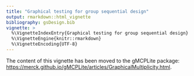 ```yaml
---
title: "Graphical testing for group sequential design"
output: rmarkdown::html_vignette
bibliography: gsDesign.bib
vignette: >
  %\VignetteIndexEntry{Graphical testing for group sequential design}
  %\VignetteEngine{knitr::rmarkdown}
  %\VignetteEncoding{UTF-8}
---
```


The content of this vignette has been moved to the gMCPLite package: <https://merck.github.io/gMCPLite/articles/GraphicalMultiplicity.html>.
